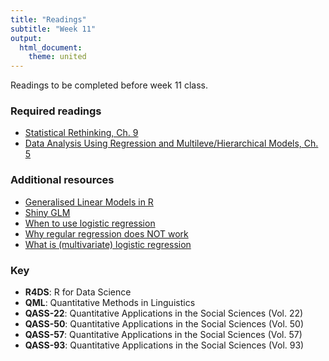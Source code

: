 ```yaml
---
title: "Readings"
subtitle: "Week 11"
output: 
  html_document: 
    theme: united
---
```


Readings to be completed before week 11 class. 

### Required readings

- [Statistical Rethinking, Ch. 9](https://ds4ling.github.io/readings/files/statistical_rethinking_ch9.pdf)
- [Data Analysis Using Regression and Multileve/Hierarchical Models, Ch. 5](https://ds4ling.github.io/readings/files/gelman_hill_ch5.pdf)

### Additional resources

- [Generalised Linear Models in R](https://magesblog.com/post/2015-08-04-generalised-linear-models-in-r/)
- [Shiny GLM](https://jvcasillas.shinyapps.io/shiny_glm/)
- [When to use logistic regression](https://web.archive.org/web/20200706171149/http://logisticregressionanalysis.com/33-when-to-use-logistic-regression/)
- [Why regular regression does NOT work](https://web.archive.org/web/20200706171149/http://logisticregressionanalysis.com/55-why-regular-regression-does-not-work/)
- [What is (multivariate) logistic regression](https://web.archive.org/web/20200706171149/http://logisticregressionanalysis.com/86-what-is-logistic-regression/)

### Key 

- **R4DS**: R for Data Science
- **QML**: Quantitative Methods in Linguistics
- **QASS-22**: Quantitative Applications in the Social Sciences (Vol. 22)
- **QASS-50**: Quantitative Applications in the Social Sciences (Vol. 50)
- **QASS-57**: Quantitative Applications in the Social Sciences (Vol. 57)
- **QASS-93**: Quantitative Applications in the Social Sciences (Vol. 93)

